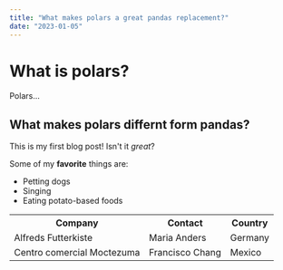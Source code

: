 ```yaml
---
title: "What makes polars a great pandas replacement?"
date: "2023-01-05"
---
```


# What is polars? 

Polars...

## What makes polars differnt form pandas?

This is my first blog post! Isn't it *great*?

Some of my **favorite** things are:

* Petting dogs
* Singing
* Eating potato-based foods

<table>
  <tr>
    <th>Company</th>
    <th>Contact</th>
    <th>Country</th>
  </tr>
  <tr>
    <td>Alfreds Futterkiste</td>
    <td>Maria Anders</td>
    <td>Germany</td>
  </tr>
  <tr>
    <td>Centro comercial Moctezuma</td>
    <td>Francisco Chang</td>
    <td>Mexico</td>
  </tr>
</table>